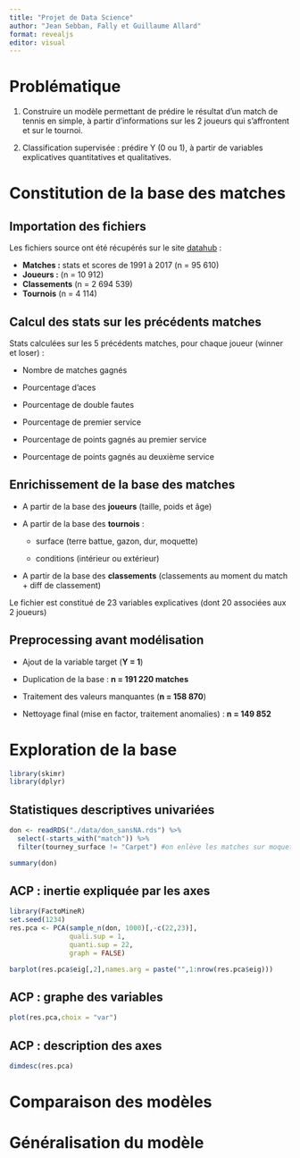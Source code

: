 ---
title: "Projet de Data Science"
author: "Jean Sebban, Fally et Guillaume Allard"
format: revealjs
editor: visual
---

# Problématique

1.  Construire un modèle permettant de prédire le résultat d'un match de tennis en simple, à partir d'informations sur les 2 joueurs qui s'affrontent et sur le tournoi.

2.  Classification supervisée : prédire Y (0 ou 1), à partir de variables explicatives quantitatives et qualitatives.

# Constitution de la base des matches

## Importation des fichiers

Les fichiers source ont été récupérés sur le site [datahub](https://datahub.io/sports-data/atp-world-tour-tennis-data) :

-   **Matches :** stats et scores de 1991 à 2017 (n = 95 610)
-   **Joueurs :** (n = 10 912)
-   **Classements** (n = 2 694 539)
-   **Tournois** (n = 4 114)

## Calcul des stats sur les précédents matches

Stats calculées sur les 5 précédents matches, pour chaque joueur (winner et loser) :

-   Nombre de matches gagnés

-   Pourcentage d'aces

-   Pourcentage de double fautes

-   Pourcentage de premier service

-   Pourcentage de points gagnés au premier service

-   Pourcentage de points gagnés au deuxième service

## Enrichissement de la base des matches

-   A partir de la base des **joueurs** (taille, poids et âge)

-   A partir de la base des **tournois** :

    -   surface (terre battue, gazon, dur, moquette)

    -   conditions (intérieur ou extérieur)

-   A partir de la base des **classements** (classements au moment du match + diff de classement)

Le fichier est constitué de 23 variables explicatives (dont 20 associées aux 2 joueurs)

## Preprocessing avant modélisation

-   Ajout de la variable target (**Y = 1**)

-   Duplication de la base : **n = 191 220 matches**

-   Traitement des valeurs manquantes (**n = 158 870**)

-   Nettoyage final (mise en factor, traitement anomalies) : **n = 149 852**

# Exploration de la base

```{r}
library(skimr)
library(dplyr)
```

## Statistiques descriptives univariées

```{r}
don <- readRDS("./data/don_sansNA.rds") %>% 
  select(-starts_with("match")) %>% 
  filter(tourney_surface != "Carpet") #on enlève les matches sur moquette
```

```{r,echo=TRUE}

summary(don)
```

## ACP : inertie expliquée par les axes

```{r}
library(FactoMineR)
set.seed(1234)
res.pca <- PCA(sample_n(don, 1000)[,-c(22,23)],
               quali.sup = 1,
               quanti.sup = 22,
               graph = FALSE)
```

```{r,echo=TRUE}
barplot(res.pca$eig[,2],names.arg = paste("",1:nrow(res.pca$eig)))
```

## ACP : graphe des variables

```{r,echo=TRUE}
plot(res.pca,choix = "var")
```

## ACP : description des axes

```{r,echo=TRUE}
dimdesc(res.pca)
```

# Comparaison des modèles

# Généralisation du modèle
